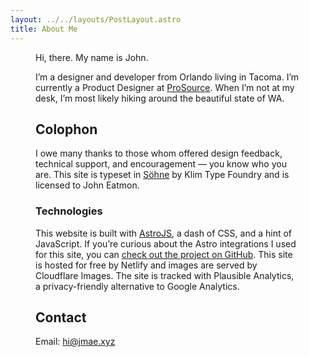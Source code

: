 ```yaml
---
layout: ../../layouts/PostLayout.astro
title: About Me
---
```



<Figure
	image={{
		id: '3549b1c1-c349-4c8a-ae33-b287b8d49300',
		alt: 'A selfie of me on Mt. Rainier. Behind my head, you can see Mt. Adams looming in the distance.',
		variant: 'public',
	}}
	width={1366}
	height={768}
	loading="eager"
	figClasses="full-bleed"
/>

Hi, there. My name is John.

I’m a designer and developer from Orlando living in Tacoma. I’m currently a Product Designer at [ProSource](https://www.getprosource.com/). When I’m not at my desk, I’m most likely hiking around the beautiful state of WA.

## Colophon

I owe many thanks to those whom offered design feedback, technical support, and encouragement &mdash; you know who you are. This site is typeset in [Söhne](https://klim.co.nz/retail-fonts/soehne/) by Klim Type Foundry and is licensed to John Eatmon.

### Technologies

This website is built with [AstroJS](https://astro.build), a dash of CSS, and a hint of JavaScript. If you’re curious about the Astro integrations I used for this site, you can [check out the project on GitHub](https://github.com/jmaeat/www). This site is hosted for free by Netlify and images are served by Cloudflare Images. The site is tracked with Plausible Analytics, a privacy-friendly alternative to Google Analytics.

## Contact

Email: [hi@jmae.xyz](mailto:hi@jmae.xyz?subject=Hello)
